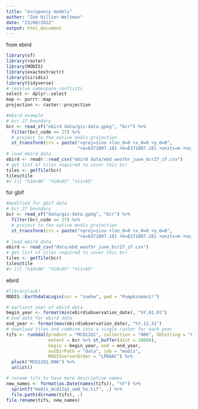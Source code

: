 ```yaml
---
title: "occupancy models"
author: "Zoë Hillier-Weltman"
date: "23/09/2022"
output: html_document
---
```

from ebird
```r
library(sf)
library(raster)
library(MODIS)
library(exactextractr)
library(viridis)
library(tidyverse)
# resolve namespace conflicts
select <- dplyr::select
map <- purrr::map
projection <- raster::projection

#ebird example
# bcr 27 boundary
bcr <- read_sf("ebird data/gis-data.gpkg", "bcr") %>% 
  filter(bcr_code == 27) %>% 
  # project to the native modis projection
  st_transform(crs = paste("+proj=sinu +lon_0=0 +x_0=0 +y_0=0",
                           "+a=6371007.181 +b=6371007.181 +units=m +no_defs"))
# load ebird data
ebird <- readr::read_csv("ebird data/ebd_woothr_june_bcr27_zf.csv")
# get list of tiles required to cover this bcr
tiles <- getTile(bcr)
tiles@tile
#> [1] "h10v06" "h10v05" "h11v05"
```

for gbif
```r
#modified for gbif data
# bcr 27 boundary
bcr <- read_sf("data/gis-data.gpkg", "bcr") %>% 
  filter(bcr_code == 27) %>% 
  # project to the native modis projection
  st_transform(crs = paste("+proj=sinu +lon_0=0 +x_0=0 +y_0=0",
                           "+a=6371007.181 +b=6371007.181 +units=m +no_defs"))
# load ebird data
ebird <- read_csv("data/ebd_woothr_june_bcr27_zf.csv")
# get list of tiles required to cover this bcr
tiles <- getTile(bcr)
tiles@tile
#> [1] "h10v06" "h10v05" "h11v05"
```

ebird
```r
#library(auk)
MODIS::EarthdataLogin(usr = "zoehw", pwd = "Pumpkinman1!")

# earliest year of ebird data
begin_year <- format(min(ebird$observation_date), "%Y.01.01")
# end date for ebird data
end_year <- format(max(ebird$observation_date), "%Y.12.31")
# download tiles and combine into a single raster for each year
tifs <- runGdal(product = "MCD12Q1", collection = "006", SDSstring = "01", 
                extent = bcr %>% st_buffer(dist = 10000), 
                begin = begin_year, end = end_year, 
                outDirPath = "data", job = "modis",
                MODISserverOrder = "LPDAAC") %>% 
  pluck("MCD12Q1.006") %>% 
  unlist()

# rename tifs to have more descriptive names
new_names <- format(as.Date(names(tifs)), "%Y") %>% 
  sprintf("modis_mcd12q1_umd_%s.tif", .) %>% 
  file.path(dirname(tifs), .)
file.rename(tifs, new_names)
```

